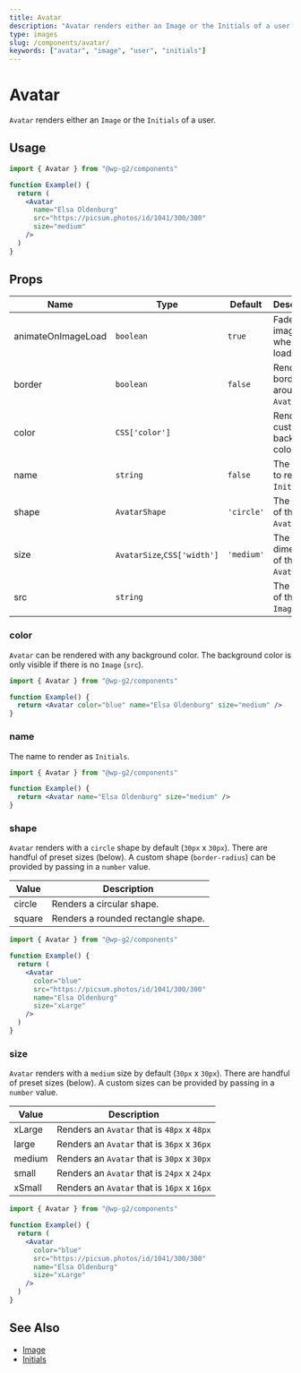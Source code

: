 ```yaml
---
title: Avatar
description: "Avatar renders either an Image or the Initials of a user."
type: images
slug: /components/avatar/
keywords: ["avatar", "image", "user", "initials"]
---
```


# Avatar

`Avatar` renders either an `Image` or the `Initials` of a user.

## Usage

```jsx live
import { Avatar } from "@wp-g2/components"

function Example() {
  return (
    <Avatar
      name="Elsa Oldenburg"
      src="https://picsum.photos/id/1041/300/300"
      size="medium"
    />
  )
}
```

## Props

<!-- props -->
<!-- Automatically Generated -->

| Name               | Type                        | Default    | Description                           |
| ------------------ | --------------------------- | ---------- | ------------------------------------- |
| animateOnImageLoad | `boolean`                   | `true`     | Fades the image in when it is loaded. |
| border             | `boolean`                   | `false`    | Renders a border around the `Avatar`. |
| color              | `CSS['color']`              |            | Renders a custom background color.    |
| name               | `string`                    | `false`    | The name to render as `Initials`.     |
| shape              | `AvatarShape`               | `'circle'` | The shape of the `Avatar`.            |
| size               | `AvatarSize`,`CSS['width']` | `'medium'` | The dimensions of the `Avatar`.       |
| src                | `string`                    |            | The source of the `Image`.            |

<!-- /Automatically Generated -->
<!-- /props -->

### color

`Avatar` can be rendered with any background color. The background color is only visible if there is no `Image` (`src`).

```jsx live
import { Avatar } from "@wp-g2/components"

function Example() {
  return <Avatar color="blue" name="Elsa Oldenburg" size="medium" />
}
```

### name

The name to render as `Initials`.

```jsx live
import { Avatar } from "@wp-g2/components"

function Example() {
  return <Avatar name="Elsa Oldenburg" size="medium" />
}
```

### shape

`Avatar` renders with a `circle` shape by default (`30px` x `30px`). There are handful of preset sizes (below). A custom shape (`border-radius`) can be provided by passing in a `number` value.

| Value  | Description                        |
| ------ | ---------------------------------- |
| circle | Renders a circular shape.          |
| square | Renders a rounded rectangle shape. |

```jsx live
import { Avatar } from "@wp-g2/components"

function Example() {
  return (
    <Avatar
      color="blue"
      src="https://picsum.photos/id/1041/300/300"
      name="Elsa Oldenburg"
      size="xLarge"
    />
  )
}
```

### size

`Avatar` renders with a `medium` size by default (`30px` x `30px`). There are handful of preset sizes (below). A custom sizes can be provided by passing in a `number` value.

| Value  | Description                                 |
| ------ | ------------------------------------------- |
| xLarge | Renders an `Avatar` that is `48px` x `48px` |
| large  | Renders an `Avatar` that is `36px` x `36px` |
| medium | Renders an `Avatar` that is `30px` x `30px` |
| small  | Renders an `Avatar` that is `24px` x `24px` |
| xSmall | Renders an `Avatar` that is `16px` x `16px` |

```jsx live
import { Avatar } from "@wp-g2/components"

function Example() {
  return (
    <Avatar
      color="blue"
      src="https://picsum.photos/id/1041/300/300"
      name="Elsa Oldenburg"
      size="xLarge"
    />
  )
}
```

## See Also

- [Image](/components/image/)
- [Initials](/components/initials/)
